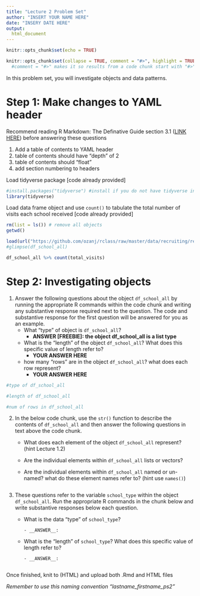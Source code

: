 ```yaml
---
title: "Lecture 2 Problem Set"
author: "INSERT YOUR NAME HERE"
date: "INSERY DATE HERE"
output: 
  html_document
---
```


```r
knitr::opts_chunk$set(echo = TRUE)
```

```r
knitr::opts_chunk$set(collapse = TRUE, comment = "#>", highlight = TRUE)
  #comment = "#>" makes it so results from a code chunk start with "#>"; default is "##"
```

In this problem set, you will investigate objects and data patterns. 

# Step 1: Make changes to YAML header

Recommend reading R Markdown: The Definative Guide section 3.1 ([LINK HERE](https://bookdown.org/yihui/rmarkdown/html-document.html)) before answering these questions

1. Add a table of contents to YAML header
1. table of contents should have "depth" of 2
1. table of contents should "float"
1. add section numbering to headers


Load tidyverse package [code already provided]
```r
#install.packages("tidyverse") #install if you do not have tidyverse installed
library(tidyverse)
```

Load data frame object and use `count()` to tabulate the total number of visits each school received [code already provided]
```r
rm(list = ls()) # remove all objects
getwd()

load(url("https://github.com/ozanj/rclass/raw/master/data/recruiting/recruit_school_allvars.RData"))
#glimpse(df_school_all)

df_school_all %>% count(total_visits)
```


# Step 2: Investigating objects

1. Answer the following questions about the object `df_school_all` by running the appropriate R commands within the code chunk and writing any substantive response required next to the question. The code and substantive response for the first question will be answered for you as an example.
    + What "type" of object is `df_school_all`?
        + __ANSWER [FREEBIE]: the object df_school_all is a list type__
    + What is the "length" of the object `df_school_all`? What does this specific value of length refer to? 
        + __YOUR ANSWER HERE__ 
    + how many "rows" are in the object `df_school_all`? what does each row represent?  
        + __YOUR ANSWER HERE__ 
        
        
```r
#type of df_school_all 

#length of df_school_all 

#num of rows in df_school_all
```
        
        
\newline  

2. In the below code chunk, use the `str()` function to describe the contents of `df_school_all` and then answer the following questions in text above the code chunk.  
    + What does each element of the object `df_school_all` represent?  (hint Lecture 1.2)
    
    + Are the individual elements within `df_school_all` lists or vectors?  
    
    + Are the individual elements within `df_school_all` named or un-named? what do these element names refer to?  (hint use `names()`)
    
    
```r

```

\newline

3. These questions refer to the variable `school_type` within the object `df_school_all`. Run the appropriate R commands in the chunk below and write substantive responses below each question.

    - What is the data "type" of `school_type`?
    
          - __ANSWER__:
    - What is the "length" of `school_type`? What does this specific value of length refer to?
    
          - __ANSWER__:
          
```r

```


Once finished, knit to (HTML) and upload both .Rmd and HTML files

*Remember to use this naming convention "lastname_firstname_ps2"*

